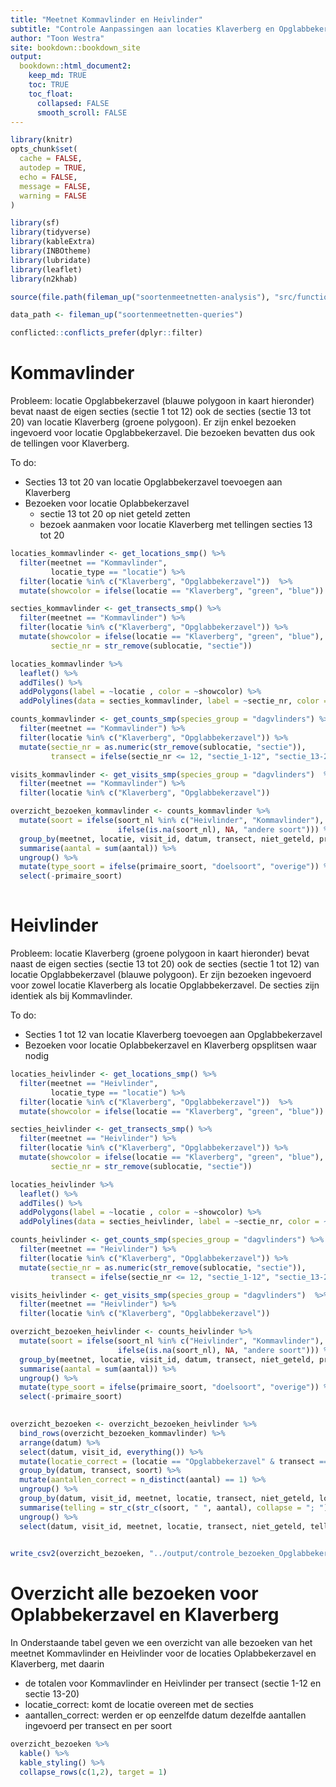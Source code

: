 ```yaml
---
title: "Meetnet Kommavlinder en Heivlinder"
subtitle: "Controle Aanpassingen aan locaties Klaverberg en Opglabbekerzavel"
author: "Toon Westra"
site: bookdown::bookdown_site
output:
  bookdown::html_document2:
    keep_md: TRUE
    toc: TRUE
    toc_float:
      collapsed: FALSE
      smooth_scroll: FALSE
---
```


```r
library(knitr)
opts_chunk$set(
  cache = FALSE,
  autodep = TRUE,
  echo = FALSE,
  message = FALSE,
  warning = FALSE
)
```

```r

library(sf)
library(tidyverse)
library(kableExtra)
library(INBOtheme)
library(lubridate)
library(leaflet)
library(n2khab)

source(file.path(fileman_up("soortenmeetnetten-analysis"), "src/functions_smp.R"))

data_path <- fileman_up("soortenmeetnetten-queries")

conflicted::conflicts_prefer(dplyr::filter)
```


# Kommavlinder

Probleem: locatie Opglabbekerzavel (blauwe polygoon in kaart hieronder) bevat naast de eigen secties (sectie 1 tot 12) ook de secties (sectie 13 tot 20) van locatie Klaverberg (groene polygoon). Er zijn enkel bezoeken ingevoerd voor locatie Opglabbekerzavel. Die bezoeken bevatten dus ook de tellingen voor Klaverberg.

To do:

+ Secties 13 tot 20 van locatie Opglabbekerzavel toevoegen aan Klaverberg
+ Bezoeken voor locatie Oplabbekerzavel
  + sectie 13 tot 20 op niet geteld zetten
  + bezoek aanmaken voor locatie Klaverberg met tellingen secties 13 tot 20

```r

locaties_kommavlinder <- get_locations_smp() %>%
  filter(meetnet == "Kommavlinder",
         locatie_type == "locatie") %>%
  filter(locatie %in% c("Klaverberg", "Opglabbekerzavel"))  %>%
  mutate(showcolor = ifelse(locatie == "Klaverberg", "green", "blue"))

secties_kommavlinder <- get_transects_smp() %>%
  filter(meetnet == "Kommavlinder") %>%
  filter(locatie %in% c("Klaverberg", "Opglabbekerzavel")) %>%
  mutate(showcolor = ifelse(locatie == "Klaverberg", "green", "blue"),
         sectie_nr = str_remove(sublocatie, "sectie"))
```

```r
locaties_kommavlinder %>%
  leaflet() %>%
  addTiles() %>%
  addPolygons(label = ~locatie , color = ~showcolor) %>%
  addPolylines(data = secties_kommavlinder, label = ~sectie_nr, color = ~showcolor, labelOptions = labelOptions(noHide = TRUE, textOnly = TRUE))
```

```r
counts_kommavlinder <- get_counts_smp(species_group = "dagvlinders") %>%
  filter(meetnet == "Kommavlinder") %>%
  filter(locatie %in% c("Klaverberg", "Opglabbekerzavel")) %>%
  mutate(sectie_nr = as.numeric(str_remove(sublocatie, "sectie")),
         transect = ifelse(sectie_nr <= 12, "sectie_1-12", "sectie_13-20"))

visits_kommavlinder <- get_visits_smp(species_group = "dagvlinders")  %>%
  filter(meetnet == "Kommavlinder") %>%
  filter(locatie %in% c("Klaverberg", "Opglabbekerzavel"))

overzicht_bezoeken_kommavlinder <- counts_kommavlinder %>%
  mutate(soort = ifelse(soort_nl %in% c("Heivlinder", "Kommavlinder"), soort_nl, 
                        ifelse(is.na(soort_nl), NA, "andere soort"))) %>%
  group_by(meetnet, locatie, visit_id, datum, transect, niet_geteld, primaire_soort, soort) %>%
  summarise(aantal = sum(aantal)) %>%
  ungroup() %>%
  mutate(type_soort = ifelse(primaire_soort, "doelsoort", "overige")) %>%
  select(-primaire_soort) 
  
```


# Heivlinder

Probleem: locatie Klaverberg (groene polygoon in kaart hieronder) bevat naast de eigen secties (sectie 13 tot 20) ook de secties (sectie 1 tot 12) van locatie Opglabbekerzavel (blauwe polygoon). Er zijn bezoeken ingevoerd voor zowel locatie Klaverberg als locatie Opglabbekerzavel. De secties zijn identiek als bij Kommavlinder.

To do:

+ Secties 1 tot 12 van locatie Klaverberg toevoegen aan Opglabbekerzavel
+ Bezoeken voor locatie Oplabbekerzavel en Klaverberg opsplitsen waar nodig

```r

locaties_heivlinder <- get_locations_smp() %>%
  filter(meetnet == "Heivlinder",
         locatie_type == "locatie") %>%
  filter(locatie %in% c("Klaverberg", "Opglabbekerzavel"))  %>%
  mutate(showcolor = ifelse(locatie == "Klaverberg", "green", "blue"))

secties_heivlinder <- get_transects_smp() %>%
  filter(meetnet == "Heivlinder") %>%
  filter(locatie %in% c("Klaverberg", "Opglabbekerzavel")) %>%
  mutate(showcolor = ifelse(locatie == "Klaverberg", "green", "blue"),
         sectie_nr = str_remove(sublocatie, "sectie"))
```

```r
locaties_heivlinder %>%
  leaflet() %>%
  addTiles() %>%
  addPolygons(label = ~locatie , color = ~showcolor) %>%
  addPolylines(data = secties_heivlinder, label = ~sectie_nr, color = ~showcolor, labelOptions = labelOptions(noHide = TRUE, textOnly = TRUE))
```


```r
counts_heivlinder <- get_counts_smp(species_group = "dagvlinders") %>%
  filter(meetnet == "Heivlinder") %>%
  filter(locatie %in% c("Klaverberg", "Opglabbekerzavel")) %>%
  mutate(sectie_nr = as.numeric(str_remove(sublocatie, "sectie")),
         transect = ifelse(sectie_nr <= 12, "sectie_1-12", "sectie_13-20"))

visits_heivlinder <- get_visits_smp(species_group = "dagvlinders")  %>%
  filter(meetnet == "Heivlinder") %>%
  filter(locatie %in% c("Klaverberg", "Opglabbekerzavel"))

overzicht_bezoeken_heivlinder <- counts_heivlinder %>%
  mutate(soort = ifelse(soort_nl %in% c("Heivlinder", "Kommavlinder"), soort_nl, 
                        ifelse(is.na(soort_nl), NA, "andere soort"))) %>%
  group_by(meetnet, locatie, visit_id, datum, transect, niet_geteld, primaire_soort, soort) %>%
  summarise(aantal = sum(aantal)) %>%
  ungroup() %>%
  mutate(type_soort = ifelse(primaire_soort, "doelsoort", "overige")) %>%
  select(-primaire_soort) 
  
```

```r
overzicht_bezoeken <- overzicht_bezoeken_heivlinder %>%
  bind_rows(overzicht_bezoeken_kommavlinder) %>%
  arrange(datum) %>%
  select(datum, visit_id, everything()) %>%
  mutate(locatie_correct = (locatie == "Opglabbekerzavel" & transect == "sectie_1-12") | (locatie == "Klaverberg" & transect == "sectie_13-20") | niet_geteld) %>%
  group_by(datum, transect, soort) %>%
  mutate(aantallen_correct = n_distinct(aantal) == 1) %>%
  ungroup() %>%
  group_by(datum, visit_id, meetnet, locatie, transect, niet_geteld, locatie_correct, aantallen_correct) %>%
  summarise(telling = str_c(str_c(soort, " ", aantal), collapse = "; ")) %>%
  ungroup() %>%
  select(datum, visit_id, meetnet, locatie, transect, niet_geteld, telling, locatie_correct, aantallen_correct)
  

write_csv2(overzicht_bezoeken, "../output/controle_bezoeken_Opglabbekerzavel_Klaverberg.csv", na = "")
```

# Overzicht alle bezoeken voor Oplabbekerzavel en Klaverberg

In Onderstaande tabel geven we een overzicht van alle bezoeken van het meetnet Kommavlinder en Heivlinder voor de locaties Oplabbekerzavel en Klaverberg, met daarin 

+ de totalen voor Kommavlinder en Heivlinder per transect (sectie 1-12 en sectie 13-20)
+ locatie_correct: komt de locatie overeen met de secties
+ aantallen_correct: werden er op eenzelfde datum dezelfde aantallen ingevoerd per transect en per soort 



```r
overzicht_bezoeken %>%
  kable() %>%
  kable_styling() %>%
  collapse_rows(c(1,2), target = 1)
```

